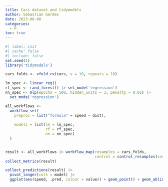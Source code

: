 ```yaml
---
title: Cars dataset and tidymodels
author: Sebastian Gerdes
date: 2023-08-08
categories:
  - R
toc: true
---
```


```r
#| label: init
#| cache: false
#| include: false
set.seed(1)
library('tidymodels')
```

```r
cars_folds <- vfold_cv(cars, v = 10, repeats = 10)

lm_spec <- linear_reg()
rf_spec <- rand_forest() |> set_mode('regression')
nn_spec <- mlp(epochs = 500, hidden_units = 3, penalty = 0.01) |> 
  set_mode('regression')

all_workflows <- 
  workflow_set(
    preproc = list("formula" = speed ~ dist),
  
    models = list(lm = lm_spec, 
                  rf = rf_spec,
                  nn = nn_spec)
  )


result <- all_workflows |> workflow_map(resamples = cars_folds,
                                        control = control_resamples(save_pred = TRUE))
collect_metrics(result)

collect_predictions(result) |> 
  pivot_longer(cols = model) |> 
  ggplot(aes(speed, .pred, colour = value)) + geom_point() + geom_abline(slope = 1, intercept = 0)
```

